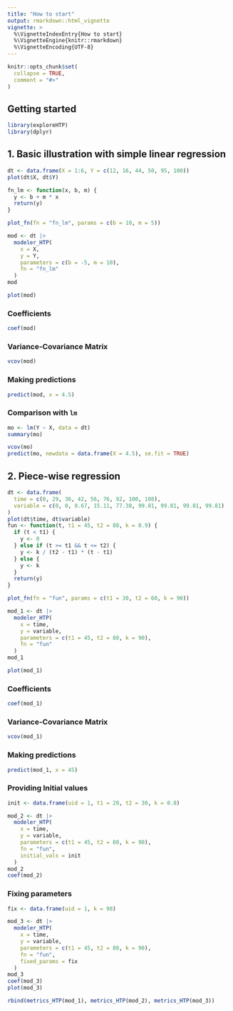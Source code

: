 ```yaml
---
title: "How to start"
output: rmarkdown::html_vignette
vignette: >
  %\VignetteIndexEntry{How to start}
  %\VignetteEngine{knitr::rmarkdown}
  %\VignetteEncoding{UTF-8}
---
```


```r
knitr::opts_chunk$set(
  collapse = TRUE,
  comment = "#>"
)
```

## Getting started

```r
library(exploreHTP)
library(dplyr)
```

## 1. Basic illustration with simple linear regression

```r
dt <- data.frame(X = 1:6, Y = c(12, 16, 44, 50, 95, 100))
plot(dt$X, dt$Y)
```

```r
fn_lm <- function(x, b, m) {
  y <- b + m * x
  return(y)
}

plot_fn(fn = "fn_lm", params = c(b = 10, m = 5))
```


```r
mod <- dt |>
  modeler_HTP(
    x = X,
    y = Y,
    parameters = c(b = -5, m = 10),
    fn = "fn_lm"
  )
mod
```
```r
plot(mod)
```

### Coefficients
```r
coef(mod)
```

### Variance-Covariance Matrix
```r
vcov(mod)
```

### Making predictions
```r
predict(mod, x = 4.5)
```

### Comparison with `lm` 

```r
mo <- lm(Y ~ X, data = dt)
summary(mo)
```

```r
vcov(mo)
predict(mo, newdata = data.frame(X = 4.5), se.fit = TRUE)
```


## 2. Piece-wise regression

```r
dt <- data.frame(
  time = c(0, 29, 36, 42, 56, 76, 92, 100, 108),
  variable = c(0, 0, 0.67, 15.11, 77.38, 99.81, 99.81, 99.81, 99.81)
)
plot(dt$time, dt$variable)
fun <- function(t, t1 = 45, t2 = 80, k = 0.9) {
  if (t < t1) {
    y <- 0
  } else if (t >= t1 && t <= t2) {
    y <- k / (t2 - t1) * (t - t1)
  } else {
    y <- k
  }
  return(y)
}

plot_fn(fn = "fun", params = c(t1 = 30, t2 = 60, k = 90))
```

```r
mod_1 <- dt |>
  modeler_HTP(
    x = time,
    y = variable,
    parameters = c(t1 = 45, t2 = 80, k = 90),
    fn = "fun"
  )
mod_1
```

```r
plot(mod_1)
```

### Coefficients
```r
coef(mod_1)
```

### Variance-Covariance Matrix
```r
vcov(mod_1)
```

### Making predictions
```r
predict(mod_1, x = 45)
```


### Providing Initial values

```r
init <- data.frame(uid = 1, t1 = 20, t2 = 30, k = 0.8)

mod_2 <- dt |>
  modeler_HTP(
    x = time,
    y = variable,
    parameters = c(t1 = 45, t2 = 80, k = 90),
    fn = "fun",
    initial_vals = init
  )
mod_2
coef(mod_2)
```

### Fixing parameters

```r
fix <- data.frame(uid = 1, k = 98)

mod_3 <- dt |>
  modeler_HTP(
    x = time,
    y = variable,
    parameters = c(t1 = 45, t2 = 80, k = 90),
    fn = "fun",
    fixed_params = fix
  )
mod_3
coef(mod_3)
plot(mod_3)
```

```r
rbind(metrics_HTP(mod_1), metrics_HTP(mod_2), metrics_HTP(mod_3))
```
